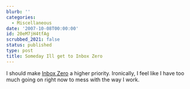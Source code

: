 ```yaml
---
blurb: ''
categories:
  - Miscellaneous
date: '2007-10-08T00:00:00'
id: 20eM7jH4tfAg
scrubbed_2021: false
status: published
type: post
title: Someday Ill get to Inbox Zero
---
```


I should make [Inbox Zero](http://www.43folders.com/izero) a higher
priority. Ironically, I feel like I have too much going on right
now to mess with the way I work.
